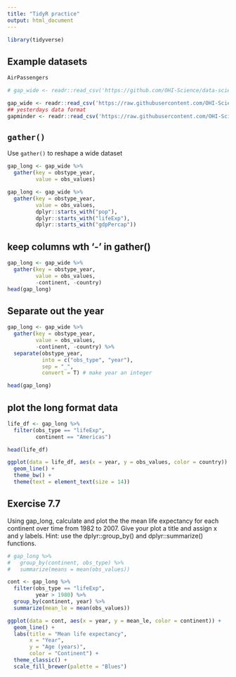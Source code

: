 ```yaml
---
title: "TidyR practice"
output: html_document
---
```


```r
library(tidyverse)
```

## Example datasets

```r
AirPassengers 

```

```r
# gap_wide <- readr::read_csv('https://github.com/OHI-Science/data-science-training/blob/master/data/gapminder_wide.csv')

gap_wide <- readr::read_csv('https://raw.githubusercontent.com/OHI-Science/data-science-training/master/data/gapminder_wide.csv')
## yesterdays data format
gapminder <- readr::read_csv('https://raw.githubusercontent.com/OHI-Science/data-science-training/master/data/gapminder.csv')
```

## `gather()` 

Use `gather()` to reshape a wide dataset

```r

gap_long <- gap_wide %>%
  gather(key = obstype_year,
         value = obs_values)
```
```r
gap_long <- gap_wide %>%
  gather(key = obstype_year,
         value = obs_values,
         dplyr::starts_with("pop"),
         dplyr::starts_with("lifeExp"),
         dplyr::starts_with("gdpPercap"))
```
## keep columns wth '-' in gather()
```r
gap_long <- gap_wide %>%
  gather(key = obstype_year,
         value = obs_values,
         -continent, -country)
head(gap_long)
```

## Separate out the year

```r
gap_long <- gap_wide %>%
  gather(key = obstype_year,
         value = obs_values,
         -continent, -country) %>%
  separate(obstype_year,
           into = c("obs_type", "year"),
           sep = "_",
           convert = T) # make year an integer

head(gap_long)
```

## plot the long format data

```r
life_df <- gap_long %>%
  filter(obs_type == "lifeExp",
         continent == "Americas")

head(life_df)

ggplot(data = life_df, aes(x = year, y = obs_values, color = country)) +
  geom_line() + 
  theme_bw() +
  theme(text = element_text(size = 14))
```

## Exercise 7.7

Using gap_long, calculate and plot the the mean life expectancy for each continent over time from 1982 to 2007. Give your plot a title and assign x and y labels. Hint: use the dplyr::group_by() and dplyr::summarize() functions.


```r
# gap_long %>%
#   group_by(continent, obs_type) %>%
#   summarize(means = mean(obs_values))

cont <- gap_long %>% 
  filter(obs_type == "lifeExp", 
         year > 1980) %>% 
  group_by(continent, year) %>% 
  summarize(mean_le = mean(obs_values))

ggplot(data = cont, aes(x = year, y = mean_le, color = continent)) +
  geom_line() + 
  labs(title = "Mean life expectancy",
       x = "Year",
       y = "Age (years)",
       color = "Continent") +
  theme_classic() +
  scale_fill_brewer(palette = "Blues")
```

